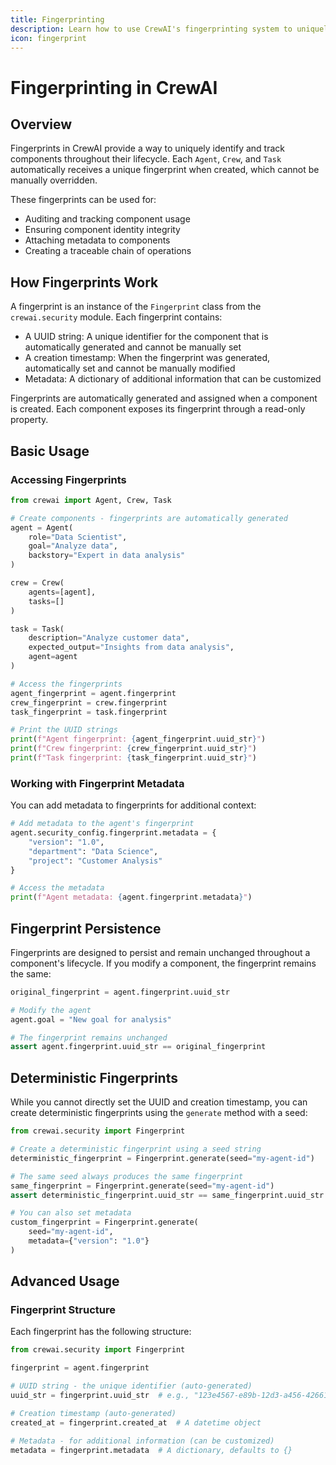 ```yaml
---
title: Fingerprinting
description: Learn how to use CrewAI's fingerprinting system to uniquely identify and track components throughout their lifecycle.
icon: fingerprint
---
```


# Fingerprinting in CrewAI

## Overview

Fingerprints in CrewAI provide a way to uniquely identify and track components throughout their lifecycle. Each `Agent`, `Crew`, and `Task` automatically receives a unique fingerprint when created, which cannot be manually overridden.

These fingerprints can be used for:
- Auditing and tracking component usage
- Ensuring component identity integrity
- Attaching metadata to components
- Creating a traceable chain of operations

## How Fingerprints Work

A fingerprint is an instance of the `Fingerprint` class from the `crewai.security` module. Each fingerprint contains:

- A UUID string: A unique identifier for the component that is automatically generated and cannot be manually set
- A creation timestamp: When the fingerprint was generated, automatically set and cannot be manually modified
- Metadata: A dictionary of additional information that can be customized

Fingerprints are automatically generated and assigned when a component is created. Each component exposes its fingerprint through a read-only property.

## Basic Usage

### Accessing Fingerprints

```python
from crewai import Agent, Crew, Task

# Create components - fingerprints are automatically generated
agent = Agent(
    role="Data Scientist",
    goal="Analyze data",
    backstory="Expert in data analysis"
)

crew = Crew(
    agents=[agent],
    tasks=[]
)

task = Task(
    description="Analyze customer data",
    expected_output="Insights from data analysis",
    agent=agent
)

# Access the fingerprints
agent_fingerprint = agent.fingerprint
crew_fingerprint = crew.fingerprint
task_fingerprint = task.fingerprint

# Print the UUID strings
print(f"Agent fingerprint: {agent_fingerprint.uuid_str}")
print(f"Crew fingerprint: {crew_fingerprint.uuid_str}")
print(f"Task fingerprint: {task_fingerprint.uuid_str}")
```

### Working with Fingerprint Metadata

You can add metadata to fingerprints for additional context:

```python
# Add metadata to the agent's fingerprint
agent.security_config.fingerprint.metadata = {
    "version": "1.0",
    "department": "Data Science",
    "project": "Customer Analysis"
}

# Access the metadata
print(f"Agent metadata: {agent.fingerprint.metadata}")
```

## Fingerprint Persistence

Fingerprints are designed to persist and remain unchanged throughout a component's lifecycle. If you modify a component, the fingerprint remains the same:

```python
original_fingerprint = agent.fingerprint.uuid_str

# Modify the agent
agent.goal = "New goal for analysis"

# The fingerprint remains unchanged
assert agent.fingerprint.uuid_str == original_fingerprint
```

## Deterministic Fingerprints

While you cannot directly set the UUID and creation timestamp, you can create deterministic fingerprints using the `generate` method with a seed:

```python
from crewai.security import Fingerprint

# Create a deterministic fingerprint using a seed string
deterministic_fingerprint = Fingerprint.generate(seed="my-agent-id")

# The same seed always produces the same fingerprint
same_fingerprint = Fingerprint.generate(seed="my-agent-id")
assert deterministic_fingerprint.uuid_str == same_fingerprint.uuid_str

# You can also set metadata
custom_fingerprint = Fingerprint.generate(
    seed="my-agent-id",
    metadata={"version": "1.0"}
)
```

## Advanced Usage

### Fingerprint Structure

Each fingerprint has the following structure:

```python
from crewai.security import Fingerprint

fingerprint = agent.fingerprint

# UUID string - the unique identifier (auto-generated)
uuid_str = fingerprint.uuid_str  # e.g., "123e4567-e89b-12d3-a456-426614174000"

# Creation timestamp (auto-generated)
created_at = fingerprint.created_at  # A datetime object

# Metadata - for additional information (can be customized)
metadata = fingerprint.metadata  # A dictionary, defaults to {}
```